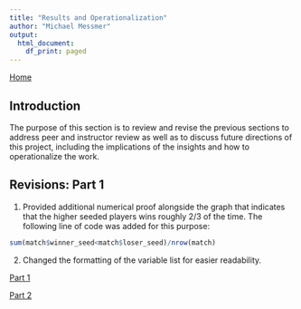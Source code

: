 ```yaml
---
title: "Results and Operationalization"
author: "Michael Messmer"
output:
  html_document:
    df_print: paged
---
```

<a href="index.html">Home</a>

## Introduction

The purpose of this section is to review and revise the previous sections to address peer and instructor review as well as to discuss future directions of this project, including the implications of the insights and how to operationalize the work.

## Revisions: Part 1

1. Provided additional numerical proof alongside the graph that indicates that the higher seeded players wins roughly 2/3 of the time. The following line of code was added for this purpose:

```r
sum(match$winner_seed<match$loser_seed)/nrow(match)
```

2. Changed the formatting of the variable list for easier readability.

<a href="deliverable1.html">Part 1</a>

<a href="deliverable2.html">Part 2</a>
